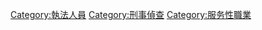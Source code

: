 {{catmore}}
[[Category:執法人員|Category:執法人員]]
[[Category:刑事偵查|Category:刑事偵查]]
[[Category:服务性職業|Category:服务性職業]]